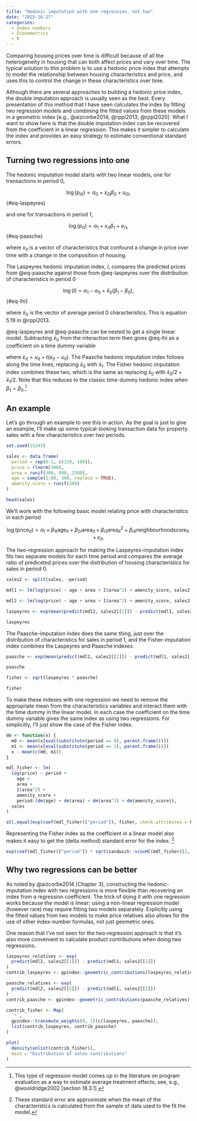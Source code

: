```yaml
---
title: "Hedonic imputation with one regression, not two"
date: "2025-10-27"
categories:
  - Index numbers
  - Econometrics
  - R
---
```


Comparing housing prices over time is difficult because of all the heterogeneity in housing that can both affect prices and vary over time. The typical solution to this problem is to use a hedonic price index that attempts to model the relationship between housing characteristics and price, and uses this to control the change in these characteristics over time.

Although there are several approaches to building a hedonic price index, the double imputation approach is usually seen as the best. Every presentation of this method that I have seen calculates the index by fitting two regression models and combining the fitted values from these models in a geometric index [e.g., @aizcorbe2014; @rppi2013; @rppi2020]. What I want to show here is that the double imputation index can be recovered from the coefficient in a linear regression. This makes it simpler to calculate the index and provides an easy strategy to estimate conventional standard errors.

## Turning two regressions into one

The hedonic imputation model starts with two linear models, one for transactions in period 0,

$$
\log(p_{i0}) = \alpha_{0} + x_{i0} \beta_{0} + u_{i0},
$$ {#eq-laspeyres}

and one for transactions in period 1,

$$
\log(p_{i1}) = \alpha_{1} + x_{i1} \beta_{1} + e_{i1},
$$ {#eq-paasche}

where $x_{it}$ is a vector of characteristics that confound a change in price over time with a change in the composition of housing.

The Laspeyres hedonic imputation index, $I$, compares the predicted prices from @eq-paasche against those from @eq-laspeyres over the distribution of characteristics in period 0

$$
\log(I) = \alpha_{1} - \alpha_{0} + \bar{x}_{0} (\beta_{1} - \beta_{0}),
$$ {#eq-lhi}

where $\bar{x}_{0}$ is the vector of average period 0 characteristics. This is equation 5.19 in @rppi2013.

@eq-laspeyres and @eq-paasche can be nested to get a single linear model. Subtracting $\bar{x}_{0}$ from the interaction term then gives @eq-lhi as a coefficient on a time dummy variable

```{=latex}
\begin{align}
\log(p_{it}) &= \alpha_{0} + x_{it} \beta_{0} + t (\alpha_{1} - \alpha_{0} + x_{it} (\beta_{1} - \beta_{0})) + u_{it} + t(e_{it} - u_{it})\\

&= \alpha_{0} + t \log(I) + x_{it} \beta_{0} + t (x_{it} - \bar{x}_{0}) (\beta_{1} - \beta_{0}) + \varepsilon_{it},
\end{align}
```

where $\varepsilon_{it} = u_{it} + t(e_{it} - u_{it})$. The Paasche hedonic imputation index follows along the time lines, replacing $\bar{x}_{0}$ with $\bar{x}_{1}$. The Fisher hedonic imputation index combines these two, which is the same as replacing $\bar{x}_{0}$ with $\bar{x}_{0} / 2 + \bar{x}_{1} / 2$. Note that this reduces to the classic time-dummy hedonic index when $\beta_{1} = \beta_{0}$.[^1]

[^1]: This type of regression model comes up in the literature on program evaluation as a way to estimate average treatment effects; see, e.g., @wooldridge2002 [section 18.3.1].

## An example

Let's go through an example to see this in action. As the goal is just to give an example, I'll make up some typical-looking transaction data for property sales with a few characteristics over two periods.

```r
set.seed(15243)

sales <- data.frame(
  period = rep(0:1, c(120, 180)),
  price = rlnorm(300),
  area = runif(300, 800, 2500),
  age = sample(1:80, 300, replace = TRUE),
  amenity_score = runif(300)
)

head(sales)
```

We'll work with the following basic model relating price with characteristics in each period

$$
\log(\text{price}_{it}) = \alpha_{t} + \beta_{1t}\text{age}_{it} + \beta_{2t}\text{area}_{it} + \beta_{i3}\text{area}_{it}^2 + \beta_{i4}\text{neighbourhoodscore}_{it} + \varepsilon_{it}.
$$

The two-regression approach for making the Laspeyres-imputation index fits two separate models for each time period and compares the average ratio of prediceted prices over the distribution of housing characteristics for sales in period 0.

```r
sales2 <- split(sales, ~period)

mdl1 <- lm(log(price) ~ age + area + I(area^2) + amenity_score, sales2[[1]])

mdl2 <- lm(log(price) ~ age + area + I(area^2) + amenity_score, sales2[[2]])

laspeyres <- exp(mean(predict(mdl2, sales2[[1]]) - predict(mdl1, sales2[[1]])))

laspeyres
```

The Paasche-imputation index does the same thing, just over the distribution of characteristics for sales in period 1, and the Fisher-imputation index combines the Laspeyres and Paasche indexes.

```r
paasche <- exp(mean(predict(mdl2, sales2[[2]]) - predict(mdl1, sales2[[2]])))

paasche

fisher <- sqrt(laspeyres * paasche)

fisher
```

To make these indexes with one regression we need to remove the appropriate mean from the characteristics variables and interact them with the time dummy in the linear model. In each case the coefficient on the time dummy variable gives the same index as using two regressions. For simplicitly, I'll just show the case of the Fisher index.

```r
dm <- function(x) {
  m0 <- mean(x[eval(substitute(period == 0), parent.frame())])
  m1 <- mean(x[eval(substitute(period == 1), parent.frame())])
  x - mean(c(m0, m1))
}

mdl_fisher <- lm(
  log(price) ~ period +
    age +
    area +
    I(area^2) +
    amenity_score +
    period:(dm(age) + dm(area) + dm(area^2) + dm(amenity_score)),
  sales
)

all.equal(exp(coef(mdl_fisher)["period"]), fisher, check.attributes = FALSE)
```

Representing the Fisher index as the coefficient in a linear model also makes it easy to get the (delta method) standard error for the index. [^2]

```r
exp(coef(mdl_fisher)["period"]) * sqrt(sandwich::vcovHC(mdl_fisher)[2, 2])
```

[^2]: These standard error are approximate when the mean of the characteristics is calculated from the sample of data used to the fit the model.

## Why two regressions can be better

As noted by @aizcorbe2014[Chapter 3], constructing the hedonic-imputation index with two regressions is more flexible than recovering an index from a regression coefficient. The trick of doing it with one regression works because the model is linear; using a non-linear regression model (however rare) may require fitting two models separately. Explicitly using the fitted values from two models to make price relatives also allows for the use of other index-number formulas, not just geometric ones.

One reason that I've not seen for the two-regression approach is that it's also more convenient to calculate product contributions when doing two regressions.

```r
laspeyres_relatives <- exp(
  predict(mdl2, sales2[[1]]) - predict(mdl1, sales2[[1]])
)
contrib_laspeyres <- gpindex::geometric_contributions(laspeyres_relatives)

paasche_relatives <- exp(
  predict(mdl2, sales2[[2]]) - predict(mdl1, sales2[[2]])
)
contrib_paasche <- gpindex::geometric_contributions(paasche_relatives)

contrib_fisher <- Map(
  `*`,
  gpindex::transmute_weights(0, 1)(c(laspeyres, paasche)),
  list(contrib_laspeyres, contrib_paasche)
)

plot(
  density(unlist(contrib_fisher)),
  main = "Distribution of sales contributions"
)
```
